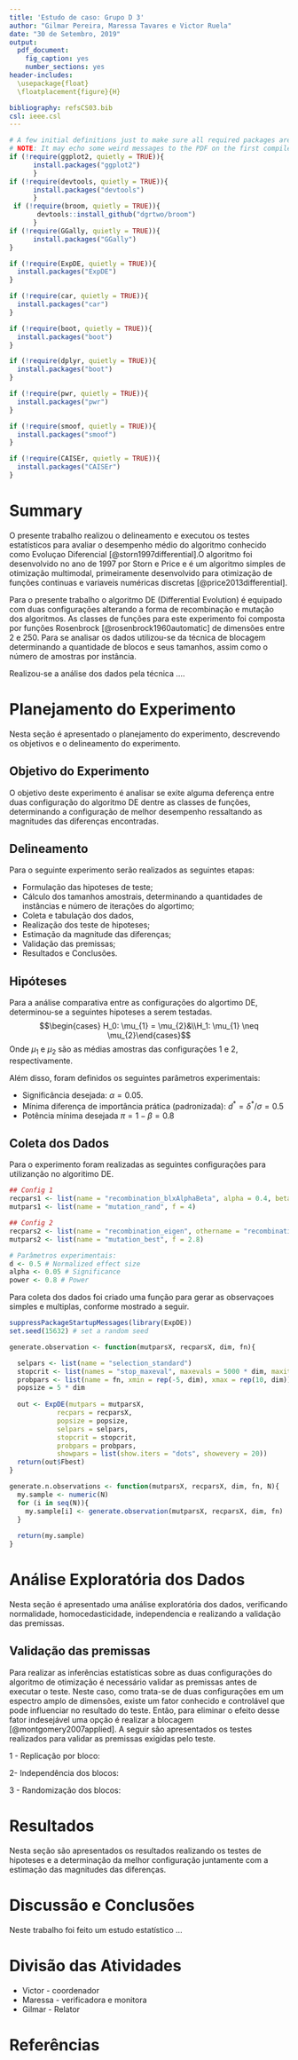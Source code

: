 ```yaml
---
title: 'Estudo de caso: Grupo D 3'
author: "Gilmar Pereira, Maressa Tavares e Victor Ruela"
date: "30 de Setembro, 2019"
output:
  pdf_document:
    fig_caption: yes
    number_sections: yes
header-includes:
  \usepackage{float}
  \floatplacement{figure}{H}

bibliography: refsCS03.bib
csl: ieee.csl
---
```



```r
# A few initial definitions just to make sure all required packages are installed. Change as needed.
# NOTE: It may echo some weird messages to the PDF on the first compile (package installation messages). Run twice and the problem will (hopefully) go away.
if (!require(ggplot2, quietly = TRUE)){
      install.packages("ggplot2")
      }
if (!require(devtools, quietly = TRUE)){
      install.packages("devtools")
      }
 if (!require(broom, quietly = TRUE)){
       devtools::install_github("dgrtwo/broom")
      }
if (!require(GGally, quietly = TRUE)){
      install.packages("GGally")
}

if (!require(ExpDE, quietly = TRUE)){
  install.packages("ExpDE")
}

if (!require(car, quietly = TRUE)){
  install.packages("car")
}

if (!require(boot, quietly = TRUE)){
  install.packages("boot")
}

if (!require(dplyr, quietly = TRUE)){
  install.packages("boot")
}

if (!require(pwr, quietly = TRUE)){
  install.packages("pwr")
}

if (!require(smoof, quietly = TRUE)){
  install.packages("smoof")
}

if (!require(CAISEr, quietly = TRUE)){
  install.packages("CAISEr")
}

```

# Summary

O presente trabalho realizou o delineamento e executou os testes estatísticos para avaliar o desempenho médio do algoritmo conhecido como Evoluçao Diferencial [@storn1997differential].O algoritmo foi desenvolvido no ano de 1997 por Storn e Price e é um algoritmo simples de otimização multimodal, primeiramente desenvolvido para otimização de funções continuas e variaveis numéricas discretas [@price2013differential].  

Para o presente trabalho o algoritmo DE (Differential Evolution) é equipado com duas configurações alterando a forma de recombinação e mutação dos algoritmos. As classes de funções para este experimento foi composta por funções Rosenbrock [@rosenbrock1960automatic] de dimensões entre 2 e 250. Para se analisar os dados utilizou-se da técnica de blocagem determinando a quantidade de blocos e seus tamanhos, assim como o número de amostras por instância.

Realizou-se a análise dos dados pela técnica ....

# Planejamento do Experimento

Nesta seção é apresentado o planejamento do experimento, descrevendo os objetivos e o delineamento do experimento.

## Objetivo do Experimento

O objetivo deste experimento é analisar se exite alguma deferença entre duas configuração do algoritmo DE dentre as classes de funções, determinando a configuração de melhor desempenho ressaltando as magnitudes das diferenças encontradas.

## Delineamento

Para o seguinte experimento serão realizados as seguintes etapas: 

* Formulação das hipoteses de teste; 
* Cálculo dos tamanhos amostrais, determinando a quantidades de instâncias e número de iterações do algortimo; 
* Coleta e tabulação dos dados, 
* Realização dos teste de hipoteses; 
* Estimação da magnitude das diferenças;
* Validação das premissas; 
* Resultados e Conclusões.

## Hipóteses

Para a análise comparativa entre as configurações do algortimo DE, determinou-se a seguintes hipoteses a serem testadas.
$$\begin{cases} H_0: \mu_{1} = \mu_{2}&\\H_1: \mu_{1} \neq \mu_{2}\end{cases}$$
Onde $\mu_{1}$ e $\mu_{2}$ são as médias amostras das configurações 1 e 2, respectivamente. 

Além disso, foram definidos os seguintes parâmetros experimentais: 

* Significância desejada: $\alpha = 0.05$.
* Mínima diferença de importância prática (padronizada): $d^* = \delta^*/\sigma = 0.5$
* Potência mínima desejada $\pi = 1 - \beta = 0.8$

## Coleta dos Dados

Para o experimento foram realizadas as seguintes configurações para utilizanção no algoritimo DE.
```r
## Config 1
recpars1 <- list(name = "recombination_blxAlphaBeta", alpha = 0.4, beta = 0.4)
mutpars1 <- list(name = "mutation_rand", f = 4)

## Config 2
recpars2 <- list(name = "recombination_eigen", othername = "recombination_bin", cr = 0.9)
mutpars2 <- list(name = "mutation_best", f = 2.8)
```

```r
# Parâmetros experimentais:
d <- 0.5 # Normalized effect size
alpha <- 0.05 # Significance
power <- 0.8 # Power

```

Para coleta dos dados foi criado uma função para gerar as observaçoes simples e multiplas, conforme mostrado a seguir.
```r
suppressPackageStartupMessages(library(ExpDE))
set.seed(15632) # set a random seed
```

```r
generate.observation <- function(mutparsX, recparsX, dim, fn){

  selpars <- list(name = "selection_standard")
  stopcrit <- list(names = "stop_maxeval", maxevals = 5000 * dim, maxiter = 100 * dim)
  probpars <- list(name = fn, xmin = rep(-5, dim), xmax = rep(10, dim))
  popsize = 5 * dim
  
  out <- ExpDE(mutpars = mutparsX,
            recpars = recparsX,
            popsize = popsize,
            selpars = selpars,
            stopcrit = stopcrit,
            probpars = probpars,
            showpars = list(show.iters = "dots", showevery = 20))
  return(out$Fbest)
}

generate.n.observations <- function(mutparsX, recparsX, dim, fn, N){
  my.sample <- numeric(N)
  for (i in seq(N)){
    my.sample[i] <- generate.observation(mutparsX, recparsX, dim, fn)
  }
  
  return(my.sample)
}
```

# Análise Exploratória dos Dados

Nesta seção é apresentado uma análise exploratória dos dados, verificando normalidade, homocedasticidade, independencia e realizando a validação das premissas.



## Validação das premissas

Para realizar as inferências estatísticas sobre as duas configurações do algoritmo de otimização é necessário validar as premissas antes de executar o teste. Neste caso, como trata-se de duas configurações em um espectro amplo de dimensões, existe um fator conhecido e controlável que pode influenciar no resultado do teste. Então, para eliminar o efeito desse fator indesejável uma opção é realizar a blocagem [@montgomery2007applied]. A seguir são apresentados os testes realizados para validar as premissas exigidas pelo teste.


1 - Replicação por bloco: 


2- Independência dos blocos:


3 - Randomização dos blocos:

# Resultados

Nesta seção são apresentados os resultados realizando os testes de hipoteses e a determinação da melhor configuração juntamente com a estimação das magnitudes das diferenças.
 

# Discussão e Conclusões

Neste trabalho foi feito um estudo estatístico ...


# Divisão das Atividades

* Victor - coordenador
* Maressa - verificadora e monitora
* Gilmar - Relator


# Referências



